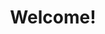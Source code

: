 ---
title: Welcome!
description: How to use our site and some information about TBP
sidebar:
   order: 1
---